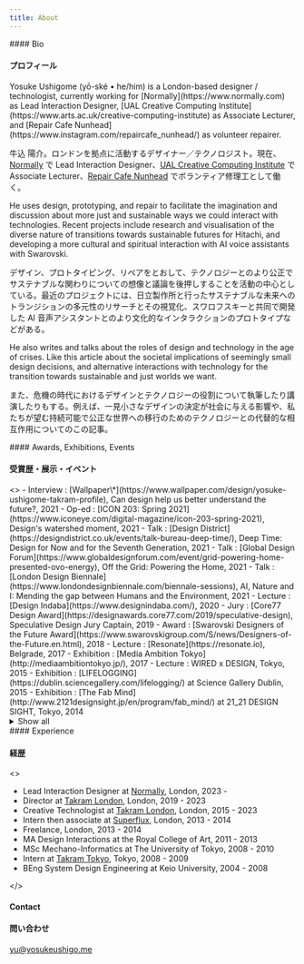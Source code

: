 ```yaml
---
title: About
---
```



<BilingualSection>
#### Bio

#### プロフィール

</BilingualSection>

<BilingualSection>
Yosuke Ushigome (yō-ské • he/him) is a London-based designer / technologist, currently working for [Normally](https://www.normally.com) as Lead Interaction Designer, [UAL Creative Computing Institute](https://www.arts.ac.uk/creative-computing-institute) as Associate Lecturer, and [Repair Cafe Nunhead](https://www.instagram.com/repaircafe_nunhead/) as volunteer repairer.

牛込 陽介。ロンドンを拠点に活動するデザイナー／テクノロジスト。現在、[Normally](https://www.normally.com) で Lead Interaction Designer、[UAL Creative Computing Institute](https://www.arts.ac.uk/creative-computing-institute) で Associate Lecturer、[Repair Cafe Nunhead](https://www.instagram.com/repaircafe_nunhead/) でボランティア修理工として働く。

</BilingualSection>

<BilingualSection>
He uses design, prototyping, and repair to facilitate the imagination and
discussion about more just and sustainable ways we could interact with
technologies. Recent projects include research and visualisation of the
diverse nature of transitions towards sustainable futures for Hitachi, and
developing a more cultural and spiritual interaction with AI voice assistants
with Swarovski.

デザイン、プロトタイピング、リペアをとおして、テクノロジーとのより公正でサステナブルな関わりについての想像と議論を後押しすることを活動の中心としている。最近のプロジェクトには、日立製作所と行ったサステナブルな未来へのトランジションの多元性のリサーチとその視覚化、スワロフスキーと共同で開発した AI 音声アシスタントとのより文化的なインタラクションのプロトタイプなどがある。

</BilingualSection>

<BilingualSection>
He also writes and talks about the roles of design and technology in the age of crises. Like this article about the societal implications of seemingly small design decisions, and alternative interactions with technology for the transition towards sustainable and just worlds we want.

また、危機の時代におけるデザインとテクノロジーの役割について執筆したり講演したりもする。例えば、一見小さなデザインの決定が社会に与える影響や、私たちが望む持続可能で公正な世界への移行のためのテクノロジーとの代替的な相互作用についてのこの記事。

</BilingualSection>

<BilingualSection>
#### Awards, Exhibitions, Events

#### 受賞歴・展示・イベント

</BilingualSection>

<MonolingualSection>
<>
- Interview : [Wallpaper\*](https://www.wallpaper.com/design/yosuke-ushigome-takram-profile), Can design help us better understand the future?, 2021
- Op-ed : [ICON 203: Spring 2021](https://www.iconeye.com/digital-magazine/icon-203-spring-2021), Design's watershed moment, 2021
- Talk : [Design District](https://designdistrict.co.uk/events/talk-bureau-deep-time/), Deep Time: Design for Now and for the Seventh Generation, 2021
- Talk : [Global Design Forum](https://www.globaldesignforum.com/event/grid-powering-home-presented-ovo-energy), Off the Grid: Powering the Home, 2021
- Talk : [London Design Biennale](https://www.londondesignbiennale.com/biennale-sessions), AI, Nature and I: Mending the gap between Humans and the Environment, 2021
- Lecture : [Design Indaba](https://www.designindaba.com/), 2020
- Jury : [Core77 Design Award](https://designawards.core77.com/2019/speculative-design), Speculative Design Jury Captain, 2019
- Award : [Swarovski Designers of the Future Award](https://www.swarovskigroup.com/S/news/Designers-of-the-Future.en.html), 2018
- Lecture : [Resonate](https://resonate.io), Belgrade, 2017
- Exhibition : [Media Ambition Tokyo](http://mediaambitiontokyo.jp/), 2017
- Lecture : WIRED x DESIGN, Tokyo, 2015
- Exhibition : [LIFELOGGING](https://dublin.sciencegallery.com/lifelogging/) at Science Gallery Dublin, 2015
- Exhibition : [The Fab Mind](http://www.2121designsight.jp/en/program/fab_mind/) at 21_21 DESIGN SIGHT, Tokyo, 2014

<details>

<summary>Show all</summary>

- Lecture : [Hochschule für Gestaltung Schwäbisch Gmünd](https://www.hfg-gmuend.de/), 2022
- Lecture : [Speculative Futures Stuttgart](https://www.meetup.com/en-AU/speculative-futures-stuttgart/), 2022
- Lecture : [TBD Conference](https://www.thetbdconference.com/), 2022
- Lecture : [FHNW Academy of Art and Design](https://www.fhnw.ch/en/about-fhnw/schools/academy-of-art-and-design), 2021
- Talk : [Fridays For Future Japan](https://fridaysforfuture.jp/), 2021
- Interview : [Wallpaper\*](https://www.wallpaper.com/design/yosuke-ushigome-takram-profile), Can design help us better understand the future?, 2021
- Op-ed : [ICON 203: Spring 2021](https://www.iconeye.com/digital-magazine/icon-203-spring-2021), Design's watershed moment, 2021
- Talk : [Design District](https://designdistrict.co.uk/events/talk-bureau-deep-time/), Deep Time: Design for Now and for the Seventh Generation, 2021
- Talk : [Global Design Forum](https://www.globaldesignforum.com/event/grid-powering-home-presented-ovo-energy), Off the Grid: Powering the Home, 2021
- Talk : [London Design Biennale](https://www.londondesignbiennale.com/biennale-sessions), AI, Nature and I: Mending the gap between Humans and the Environment, 2021
- Lecture : [N High School](https://nnn.ed.jp/), 2021
- Lecture : [Kontrapunkt Webinar](https://www.kontrapunkt.com/news/webinarstrategic-foresight), Strategic Foresight: Crafting future scenarios for better strategic navigation, 2021
- Lecture : [London College of Communication](https://www.arts.ac.uk/colleges/london-college-of-communication), 2021
- Lecture : [DLX Design Academy](https://en.dlxdesignacademy.com/), 2021
- Lecture : [Design Indaba](https://www.designindaba.com/), 2020
- Jury : [Core77 Design Award](https://designawards.core77.com/2019/speculative-design), Speculative Design Jury Captain, 2019
- Award : [Swarovski Designers of the Future Award](https://www.swarovskigroup.com/S/news/Designers-of-the-Future.en.html), 2018
- TV : Hodokyoku, Japan, 2017
- Lecture : [Resonate](https://resonate.io), Belgrade, 2017
- Lecture : [Data Fest](https://www.datafest.global/), Edinburgh, 2017
- Exhibition : [Media Ambition Tokyo](http://mediaambitiontokyo.jp/), 2017
- Lecture : London College of Communication, 2016
- Exhibition : [New Style New Artist](http://www.ntticc.or.jp/en/exhibitions/2016/talk-new-styles-new-artists-oct-28-2016/) at ICC, Tokyo, 2016
- Workshop : Live with AI at [NEXT Conference](https://nextconf.eu/), Hamburg, 2016
- Exhibition : [Scenes Unseen](http://scenesunseen.takram.com/) at London Design Festival, 2016
- Workshop : V&A Friday Late, London, 2016
- Exhibition : [Unread Messages](http://unreadmessages.com/) at Aram Gallery, London, 2016
- Workshop : Takram Academy at Space Art Technology, London, 2016
- Talk : IAMAS graduation show, Gifu, 2016
- Writing : [Speculative Everything Japanese Edition](http://amzn.asia/dKgTQyb), 2016
- Exhibition : [8h Ahead](https://www.takram.com/projects/8h-ahead/) at London Design Festival, 2015
- Workshop : Speculative Ohgiri for WIRED, Tokyo, 2015
- Lecture : WIRED x DESIGN, Tokyo, 2015
- Exhibition : LIFELOGGING at Science Gallery Dublin, 2015
- Exhibition : [The Fab Mind](http://www.2121designsight.jp/en/program/fab_mind/) at 21_21 DESIGN SIGHT, Tokyo, 2014
- Talk : The Design Batons at Japan Institute of Design Promotion, Tokyo, 2014
- Onlin Curation\_ : [Design and Violence](https://www.moma.org/interactives/exhibitions/2013/designandviolence/commoditized-warfare-yosuke-ushigome/) by MoMA, 2014
- Exhibition : [Wearable Futures](http://www.wearablefutures.co/), London, 2013
- Exhibition : Bunny Smash at [Museum of Contemporary Art Tokyo](http://www.mot-art-museum.jp/eng/2013/usagi_smash/), 2013

</details>
</>
</MonolingualSection>

<BilingualSection>
#### Experience

#### 経歴

</BilingualSection>

<MonolingualSection>
<>

- Lead Interaction Designer at [Normally](https://normally.com/), London, 2023 -
- Director at [Takram London](https://www.takram.com), London, 2019 - 2023
- Creative Technologist at [Takram London](https://www.takram.com), London, 2015 - 2023
- Intern then associate at [Superflux](http://superflux.in/), London, 2013 - 2014
- Freelance, London, 2013 - 2014
- MA Design Interactions at the Royal College of Art, 2011 - 2013
- MSc Mechano-Informatics at The University of Tokyo, 2008 - 2010
- Intern at [Takram Tokyo](https://www.takram.com), Tokyo, 2008 - 2009
- BEng System Design Engineering at Keio University, 2004 - 2008

</>
</MonolingualSection>

<BilingualSection>

#### Contact

#### 問い合わせ

</BilingualSection>

<MonolingualSection>

[yu@yosukeushigo.me](mailto:yu@yosukeushigo.me)

</MonolingualSection>
